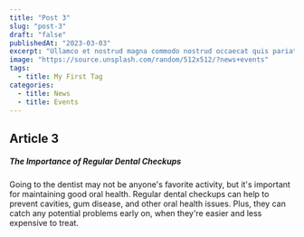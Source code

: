 ```yaml
---
title: "Post 3"
slug: "post-3"
draft: "false"
publishedAt: "2023-03-03"
excerpt: "Ullamco et nostrud magna commodo nostrud occaecat quis pariatur id ipsum. Ipsum consequat enim id excepteur consequat nostrud esse esse fugiat dolore."
image: "https://source.unsplash.com/random/512x512/?news+events"
tags:
  - title: My First Tag
categories:
  - title: News
  - title: Events
---
```


## Article 3

##### The Importance of Regular Dental Checkups

Going to the dentist may not be anyone's favorite activity, but it's important for maintaining good oral health. Regular dental checkups can help to prevent cavities, gum disease, and other oral health issues. Plus, they can catch any potential problems early on, when they're easier and less expensive to treat.
